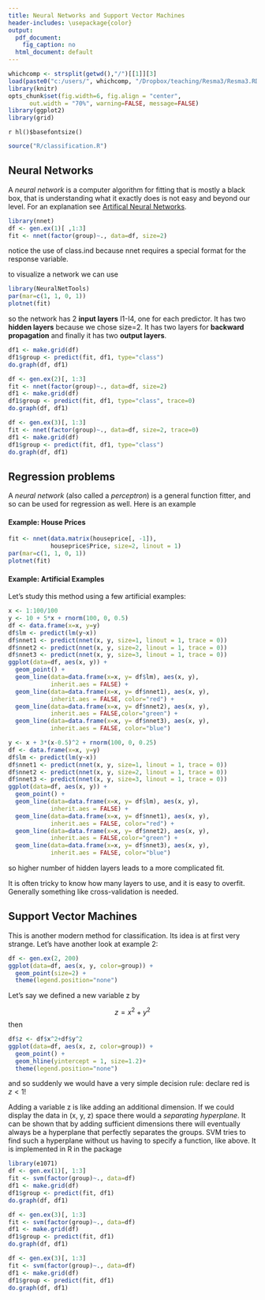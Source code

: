 ```yaml
---
title: Neural Networks and Support Vector Machines
header-includes: \usepackage{color}
output:
  pdf_document:
    fig_caption: no
  html_document: default
---
```

<style>
table, th, td { text-align:right; }
th, td {padding: 10px;}
</style>

```r
whichcomp <- strsplit(getwd(),"/")[[1]][3]
load(paste0("c:/users/", whichcomp, "/Dropbox/teaching/Resma3/Resma3.RData"))
library(knitr)
opts_chunk$set(fig.width=6, fig.align = "center", 
      out.width = "70%", warning=FALSE, message=FALSE)
library(ggplot2)
library(grid)
```
`r hl()$basefontsize()`


```r
source("R/classification.R")
```

## Neural Networks

A *neural network* is a computer algorithm for fitting that is mostly a black box, that is understanding what it exactly does is not easy and beyond our level. For an explanation see [Artifical Neural Networks](https://en.wikipedia.org/wiki/Artificial_neural_network).

```r
library(nnet)
df <- gen.ex(1)[ ,1:3]
fit <- nnet(factor(group)~., data=df, size=2)
```

notice the use of class.ind because nnet requires a special format for the response variable.

to visualize a network we can use

```r
library(NeuralNetTools)
par(mar=c(1, 1, 0, 1))
plotnet(fit)
```

so the network has 2 **input layers** I1-I4, one for each predictor. It has two **hidden layers** because we chose size=2. It has two layers for **backward propagation** and finally it has two **output layers**.


```r
df1 <- make.grid(df)
df1$group <- predict(fit, df1, type="class")
do.graph(df, df1)
```

```r
df <- gen.ex(2)[, 1:3]
fit <- nnet(factor(group)~., data=df, size=2)
df1 <- make.grid(df)
df1$group <- predict(fit, df1, type="class", trace=0)
do.graph(df, df1) 
```


```r
df <- gen.ex(3)[, 1:3]
fit <- nnet(factor(group)~., data=df, size=2, trace=0)
df1 <- make.grid(df)
df1$group <- predict(fit, df1, type="class")
do.graph(df, df1)
```

## Regression problems

A *neural network* (also called a *perceptron*) is a general function fitter, and so can be used for regression as well. Here is an example

#### **Example**: House Prices

```r
fit <- nnet(data.matrix(houseprice[, -1]), 
            houseprice$Price, size=2, linout = 1)
par(mar=c(1, 1, 0, 1))
plotnet(fit)
```

#### **Example**: Artificial Examples
Let's study this method using a few artificial examples:

```r
x <- 1:100/100
y <- 10 + 5*x + rnorm(100, 0, 0.5)
df <- data.frame(x=x, y=y)
df$lm <- predict(lm(y~x))
df$nnet1 <- predict(nnet(x, y, size=1, linout = 1, trace = 0))
df$nnet2 <- predict(nnet(x, y, size=2, linout = 1, trace = 0))
df$nnet3 <- predict(nnet(x, y, size=3, linout = 1, trace = 0))
ggplot(data=df, aes(x, y)) +
  geom_point() +
  geom_line(data=data.frame(x=x, y= df$lm), aes(x, y),
            inherit.aes = FALSE) +
  geom_line(data=data.frame(x=x, y= df$nnet1), aes(x, y),
            inherit.aes = FALSE, color="red") +
  geom_line(data=data.frame(x=x, y= df$nnet2), aes(x, y),
            inherit.aes = FALSE,color="green") +
  geom_line(data=data.frame(x=x, y= df$nnet3), aes(x, y),
            inherit.aes = FALSE, color="blue") 
```

```r
y <- x + 3*(x-0.5)^2 + rnorm(100, 0, 0.25)
df <- data.frame(x=x, y=y)
df$lm <- predict(lm(y~x))
df$nnet1 <- predict(nnet(x, y, size=1, linout = 1, trace = 0))
df$nnet2 <- predict(nnet(x, y, size=2, linout = 1, trace = 0))
df$nnet3 <- predict(nnet(x, y, size=3, linout = 1, trace = 0))
ggplot(data=df, aes(x, y)) +
  geom_point() +
  geom_line(data=data.frame(x=x, y= df$lm), aes(x, y),
            inherit.aes = FALSE) +
  geom_line(data=data.frame(x=x, y= df$nnet1), aes(x, y),
            inherit.aes = FALSE, color="red") +
  geom_line(data=data.frame(x=x, y= df$nnet2), aes(x, y),
            inherit.aes = FALSE,color="green") +
  geom_line(data=data.frame(x=x, y= df$nnet3), aes(x, y),
            inherit.aes = FALSE, color="blue") 
```

so higher number of hidden layers leads to a more complicated fit. 

It is often tricky to know how many layers to use, and it is easy to overfit. Generally something like cross-validation is needed.

## Support Vector Machines

This is another modern method for classification. Its idea is at first very  strange. Let's have another look at example 2:

```r
df <- gen.ex(2, 200)
ggplot(data=df, aes(x, y, color=group)) +
  geom_point(size=2) +
  theme(legend.position="none")  
```

Let's say we defined a new variable z by 

$$
z=x^2+y^2
$$
then

```r
df$z <- df$x^2+df$y^2
ggplot(data=df, aes(x, z, color=group)) +
  geom_point() +
  geom_hline(yintercept = 1, size=1.2)+
  theme(legend.position="none") 
```

and so suddenly we would have a very simple decision rule: declare red is $z<1$!

Adding a variable z is like adding an additional dimension. If we could display the data in (x, y, z) space there would a *separating hyperplane*. It can be shown that by adding sufficient dimensions there will eventually always be a hyperplane that perfectly separates the groups. SVM tries to find such a hyperplane without us having to specify a function, like above. It is implemented in R in the package

```r
library(e1071)
df <- gen.ex(1)[, 1:3]
fit <- svm(factor(group)~., data=df)
df1 <- make.grid(df)
df1$group <- predict(fit, df1)
do.graph(df, df1)
```


```r
df <- gen.ex(3)[, 1:3]
fit <- svm(factor(group)~., data=df)
df1 <- make.grid(df)
df1$group <- predict(fit, df1)
do.graph(df, df1)
```


```r
df <- gen.ex(3)[, 1:3]
fit <- svm(factor(group)~., data=df)
df1 <- make.grid(df)
df1$group <- predict(fit, df1)
do.graph(df, df1)
```

